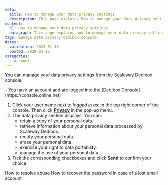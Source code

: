 ```yaml
---
meta:
  title: How to manage your data privacy settings 
  description: This page explains how to manage your data privacy settings.
content:
  h1: How to manage your data privacy settings 
  paragraph: This page explains how to manage your data privacy settings.
tags: manage data privacy dedibox-console
dates:
  validation: 2023-01-16
  posted: 2020-03-12
categories:
  - account
---
```


You can manage your data privacy settings from the Scaleway Dedibox console.

<Message type="requirement">
  - You have an account and are logged into the [Dedibox Console](https://console.online.net) 
</Message>


1. Click your user name next to _logged in as:_ in the top right corner of the console. Then click **[Privacy](https://console.infra.online.net/en/account/privacy)** in the pop-up menu.
    <Lightbox src="scaleway-dedibox-console-privacy-menu.webp" width="600" alt="" />
2. The data privacy section displays. You can:
    - retain a copy of your personal data.
    - retrieve information about your personal data processed by Scaleway Dedibox.
    - rectify your personal data.
    - erase your personal data.
    - exercise your right to data portability.
    - manage the use of your personal data.
3. Tick the corresponding checkboxes and click **Send** to confirm your choice.

<Navigation title="See Also">
  <PreviousButton to="/dedibox-console/my-account/how-to/resolve-abuse/">How to resolve abuse</PreviousButton>
  <NextButton to="/dedibox-console/my-account/how-to/recover-password-lost-email/">How to recover the password in case of a lost email account</NextButton>
</Navigation>
